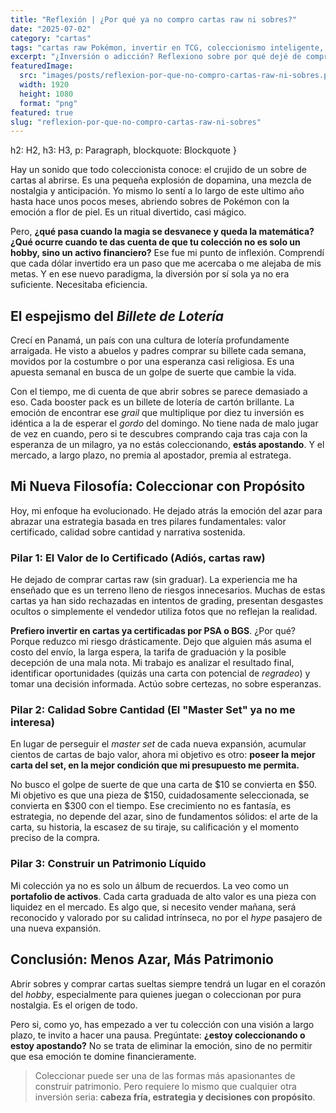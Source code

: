 ```yaml
---
title: "Reflexión | ¿Por qué ya no compro cartas raw ni sobres?"
date: "2025-07-02"
category: "cartas"
tags: "cartas raw Pokémon, invertir en TCG, coleccionismo inteligente, sobres Pokémon vale la pena, grading PSA vs raw, dejar de comprar sobres TCG, cómo coleccionar con propósito, cartas Pokémon inversión, evitar el FOMO TCG, estrategia de colección Pokémon"
excerpt: "¿Inversión o adicción? Reflexiono sobre por qué dejé de comprar sobres y cartas raw para coleccionar con propósito y construir patrimonio real."
featuredImage:
  src: "images/posts/reflexion-por-que-no-compro-cartas-raw-ni-sobres.png"
  width: 1920
  height: 1080
  format: "png"
featured: true
slug: "reflexion-por-que-no-compro-cartas-raw-ni-sobres"
---
```



  h2: H2,
  h3: H3,
  p: Paragraph,
  blockquote: Blockquote
}

Hay un sonido que todo coleccionista conoce: el crujido de un sobre de cartas al abrirse. Es una pequeña explosión de dopamina, una mezcla de nostalgia y anticipación. Yo mismo lo sentí a lo largo de este ultimo año hasta hace unos pocos meses, abriendo sobres de Pokémon con la emoción a flor de piel. Es un ritual divertido, casi mágico.

Pero, **¿qué pasa cuando la magia se desvanece y queda la matemática? ¿Qué ocurre cuando te das cuenta de que tu colección no es solo un hobby, sino un activo financiero?** Ese fue mi punto de inflexión. Comprendí que cada dólar invertido era un paso que me acercaba o me alejaba de mis metas. Y en ese nuevo paradigma, la diversión por sí sola ya no era suficiente. Necesitaba eficiencia.

## El espejismo del *Billete de Lotería*

Crecí en Panamá, un país con una cultura de lotería profundamente arraigada. He visto a abuelos y padres comprar su billete cada semana, movidos por la costumbre o por una esperanza casi religiosa. Es una apuesta semanal en busca de un golpe de suerte que cambie la vida.

Con el tiempo, me di cuenta de que abrir sobres se parece demasiado a eso. Cada booster pack es un billete de lotería de cartón brillante. La emoción de encontrar ese *grail* que multiplique por diez tu inversión es idéntica a la de esperar el *gordo* del domingo. No tiene nada de malo jugar de vez en cuando, pero si te descubres comprando caja tras caja con la esperanza de un milagro, ya no estás coleccionando, **estás apostando**. Y el mercado, a largo plazo, no premia al apostador, premia al estratega.

## Mi Nueva Filosofía: Coleccionar con Propósito

Hoy, mi enfoque ha evolucionado. He dejado atrás la emoción del azar para abrazar una estrategia basada en tres pilares fundamentales: valor certificado, calidad sobre cantidad y narrativa sostenida.

### Pilar 1: El Valor de lo Certificado (Adiós, cartas raw)

He dejado de comprar cartas raw (sin graduar). La experiencia me ha enseñado que es un terreno lleno de riesgos innecesarios. Muchas de estas cartas ya han sido rechazadas en intentos de grading, presentan desgastes ocultos o simplemente el vendedor utiliza fotos que no reflejan la realidad.

**Prefiero invertir en cartas ya certificadas por PSA o BGS**. ¿Por qué? Porque reduzco mi riesgo drásticamente. Dejo que alguien más asuma el costo del envío, la larga espera, la tarifa de graduación y la posible decepción de una mala nota. Mi trabajo es analizar el resultado final, identificar oportunidades (quizás una carta con potencial de *regradeo*) y tomar una decisión informada. Actúo sobre certezas, no sobre esperanzas.

### Pilar 2: Calidad Sobre Cantidad (El "Master Set" ya no me interesa)

En lugar de perseguir el *master set* de cada nueva expansión, acumular cientos de cartas de bajo valor, ahora mi objetivo es otro: **poseer la mejor carta del set, en la mejor condición que mi presupuesto me permita.**

No busco el golpe de suerte de que una carta de $10 se convierta en $50. Mi objetivo es que una pieza de $150, cuidadosamente seleccionada, se convierta en $300 con el tiempo. Ese crecimiento no es fantasía, es estrategia, no depende del azar, sino de fundamentos sólidos: el arte de la carta, su historia, la escasez de su tiraje, su calificación y el momento preciso de la compra.

### **Pilar 3: Construir un Patrimonio Líquido**

Mi colección ya no es solo un álbum de recuerdos. La veo como un **portafolio de activos**. Cada carta graduada de alto valor es una pieza con liquidez en el mercado. Es algo que, si necesito vender mañana, será reconocido y valorado por su calidad intrínseca, no por el *hype* pasajero de una nueva expansión.

## **Conclusión: Menos Azar, Más Patrimonio**

Abrir sobres y comprar cartas sueltas siempre tendrá un lugar en el corazón del *hobby*, especialmente para quienes juegan o coleccionan por pura nostalgia. Es el origen de todo.

Pero si, como yo, has empezado a ver tu colección con una visión a largo plazo, te invito a hacer una pausa. Pregúntate: **¿estoy coleccionando o estoy apostando?** No se trata de eliminar la emoción, sino de no permitir que esa emoción te domine financieramente.

> Coleccionar puede ser una de las formas más apasionantes de construir patrimonio. Pero requiere lo mismo que cualquier otra inversión seria: **cabeza fría, estrategia y decisiones con propósito**.
>

<CTA category={frontmatter.category} />